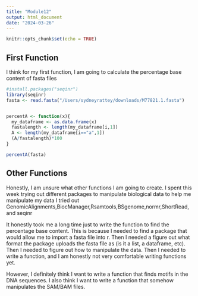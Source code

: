 ```yaml
---
title: "Module12"
output: html_document
date: "2024-03-26"
---
```


```r
knitr::opts_chunk$set(echo = TRUE)
```
## First Function
I think for my first function, I am going to calculate the percentage base content of fasta files
```r
#install.packages("seqinr")
library(seqinr)
fasta <- read.fasta("/Users/sydneyrattey/downloads/M77821.1.fasta")


percentA <- function(x){
  my_dataframe <- as.data.frame(x)
  fastalength <- length(my_dataframe[i,1])
  A <- length(my_dataframe[i=="a",1])
  (A/fastalength)*100
}

percentA(fasta)

```
## Other Functions
Honestly, I am unsure what other functions I am going to create.
I spent this week trying out different packages to manipulate biological data to 
help me manipulate my data
I tried out GenomicAlignments,BiocManager,Rsamtools,BSgenome,normr,ShortRead, and seqinr

It honestly took me a long time just to write the function to find the percentage base
content. This is because I needed to find a package that would allow me to import a fasta 
file into r. Then I needed a figure out what format the package uploads the fasta file as
(is it a list, a dataframe, etc). Then I needed to figure out how to manipulate the data.
Then I needed to write a function, and I am honestly not very comfortable writing functions yet.

However, I definitely think I want to write a function that finds motifs in the DNA sequences.
I also think I want to write a function that somehow manipulates the SAM/BAM files.
